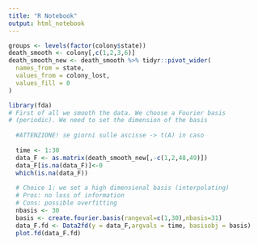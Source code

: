 ```yaml
---
title: "R Notebook"
output: html_notebook
---
```



```r
groups <- levels(factor(colony$state))
death_smooth <- colony[,c(1,2,3,6)]
death_smooth_new <- death_smooth %>% tidyr::pivot_wider(
  names_from = state, 
  values_from = colony_lost,
  values_fill = 0
)
```

```r
library(fda)
# First of all we smooth the data. We choose a Fourier basis
# (periodic). We need to set the dimension of the basis
  
  #ATTENZIONE! se giorni sulle ascisse -> t(A) in caso
  
  time <- 1:30
  data_F <- as.matrix(death_smooth_new[,-c(1,2,48,49)])
  data_F[is.na(data_F)]<-0
  which(is.na(data_F))
  
  # Choice 1: we set a high dimensional basis (interpolating)
  # Pros: no loss of information
  # Cons: possible overfitting 
  nbasis <- 30
  basis <- create.fourier.basis(rangeval=c(1,30),nbasis=31) 
  data_F.fd <- Data2fd(y = data_F,argvals = time, basisobj = basis)
  plot.fd(data_F.fd)
```

  